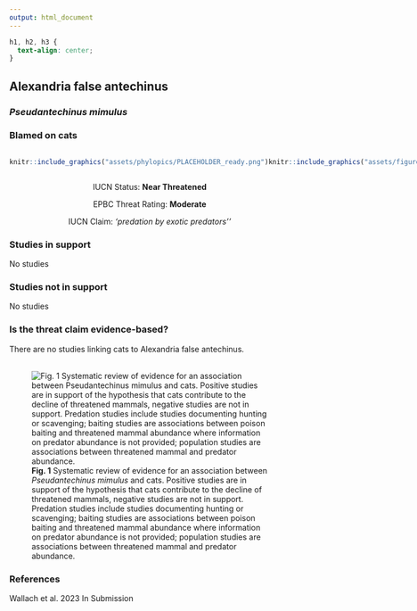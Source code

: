 ```yaml
---
output: html_document
---
```

```css
h1, h2, h3 {
  text-align: center;
}
```

## **Alexandria false antechinus**
### *Pseudantechinus mimulus*
### Blamed on cats

:::: {style="display: flex;"}

::: {}
  ```r
  knitr::include_graphics("assets/phylopics/PLACEHOLDER_ready.png")
  ```
:::

::: {}

:::

::: {}
  ```r
  knitr::include_graphics("assets/figures/Map_Cat_Pseudantechinus mimulus.png")
  ```
:::

::::
<center>
IUCN Status: **Near Threatened**

EPBC Threat Rating: **Moderate**

IUCN Claim: *'predation by exotic predators''*

</center>

### Studies in support

No studies

### Studies not in support

No studies

### Is the threat claim evidence-based?

There are no studies linking cats to Alexandria false antechinus.
<br>
<br>

![**Fig. 1**  Systematic review of evidence for an association between *Pseudantechinus mimulus* and cats. Positive studies are in support of the hypothesis that cats contribute to the decline of threatened mammals, negative studies are not in support. Predation studies include studies documenting hunting or scavenging; baiting studies are associations between poison baiting and threatened mammal abundance where information on predator abundance is not provided; population studies are associations between threatened mammal and predator abundance.](assets/figures/Main_Evidence_Cat_Pseudantechinus mimulus.png)

### References



Wallach et al. 2023 In Submission

